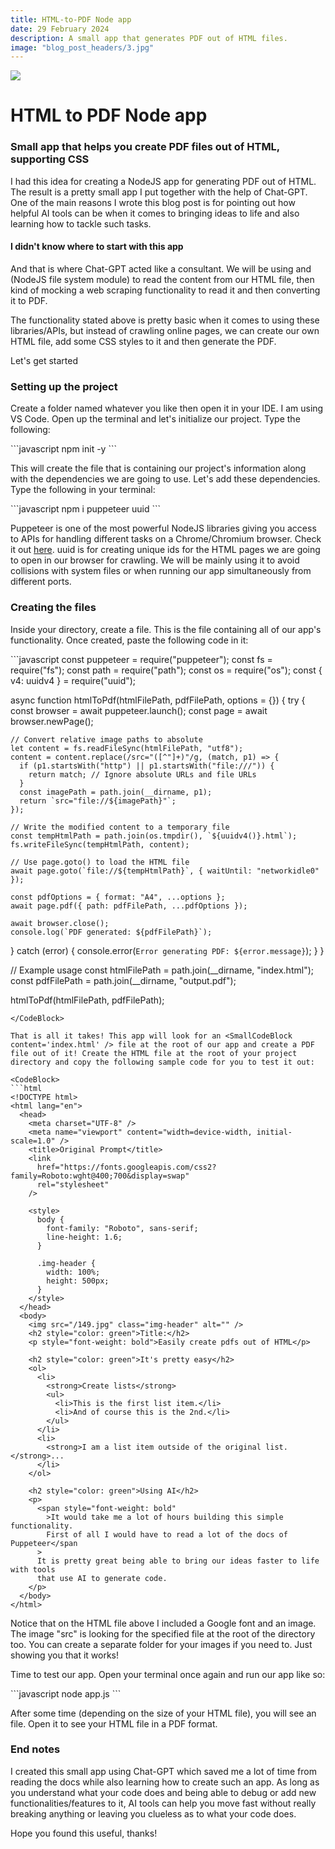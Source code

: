 ```yaml
---
title: HTML-to-PDF Node app
date: 29 February 2024
description: A small app that generates PDF out of HTML files.
image: "blog_post_headers/3.jpg"
---
```


<img src="/blog_post_headers/3.jpg" className="w-full h-[400px] mb-5" />

# HTML to PDF Node app

### Small app that helps you create PDF files out of HTML, supporting CSS

I had this idea for creating a NodeJS app for generating PDF out of HTML. The result is a pretty small app I put together with the help of Chat-GPT. One of the main reasons I wrote this blog post is for pointing out how helpful AI tools can be when it comes to bringing ideas to life and also learning how to tackle such tasks.

#### I didn&apos;t know where to start with this app

And that is where Chat-GPT acted like a consultant. We will be using <SmallCodeBlock content='puppeteer' /> and <SmallCodeBlock content='fs' /> (NodeJS file system module) to read the content from our HTML file, then kind of mocking a web scraping functionality to read it and then converting it to PDF.

The functionality stated above is pretty basic when it comes to using these libraries/APIs, but instead of crawling online pages, we can create our own HTML file, add some CSS styles to it and then generate the PDF.

Let&apos;s get started

### Setting up the project

Create a folder named whatever you like then open it in your IDE. I am using VS Code. Open up the terminal and let&apos;s initialize our project. Type the following:

<CodeBlock>
```javascript
npm init -y
```
</CodeBlock>

This will create the <SmallCodeBlock content='package.json' /> file that is containing our project&apos;s information along with the dependencies we are going to use. Let&apos;s add these dependencies. Type the following in your terminal:

<CodeBlock>
```javascript
npm i puppeteer uuid
```
</CodeBlock>

Puppeteer is one of the most powerful NodeJS libraries giving you access to APIs for handling different tasks on a Chrome/Chromium browser. Check it out [here](https://pptr.dev/). uuid is for creating unique ids for the HTML pages we are going to open in our browser for crawling. We will be mainly using it to avoid collisions with system files or when running our app simultaneously from different ports.

### Creating the files

Inside your directory, create a <SmallCodeBlock content='app.js' /> file. This is the file containing all of our app&apos;s functionality. Once created, paste the following code in it:

<CodeBlock>
```javascript
const puppeteer = require("puppeteer");
const fs = require("fs");
const path = require("path");
const os = require("os");
const { v4: uuidv4 } = require("uuid");

async function htmlToPdf(htmlFilePath, pdfFilePath, options = {}) {
  try {
    const browser = await puppeteer.launch();
    const page = await browser.newPage();

    // Convert relative image paths to absolute
    let content = fs.readFileSync(htmlFilePath, "utf8");
    content = content.replace(/src="([^"]+)"/g, (match, p1) => {
      if (p1.startsWith("http") || p1.startsWith("file:///")) {
        return match; // Ignore absolute URLs and file URLs
      }
      const imagePath = path.join(__dirname, p1);
      return `src="file://${imagePath}"`;
    });

    // Write the modified content to a temporary file
    const tempHtmlPath = path.join(os.tmpdir(), `${uuidv4()}.html`);
    fs.writeFileSync(tempHtmlPath, content);

    // Use page.goto() to load the HTML file
    await page.goto(`file://${tempHtmlPath}`, { waitUntil: "networkidle0" });

    const pdfOptions = { format: "A4", ...options };
    await page.pdf({ path: pdfFilePath, ...pdfOptions });

    await browser.close();
    console.log(`PDF generated: ${pdfFilePath}`);
  } catch (error) {
    console.error(`Error generating PDF: ${error.message}`);
  }
}

// Example usage
const htmlFilePath = path.join(__dirname, "index.html");
const pdfFilePath = path.join(__dirname, "output.pdf");

htmlToPdf(htmlFilePath, pdfFilePath);

```
</CodeBlock>

That is all it takes! This app will look for an <SmallCodeBlock content='index.html' /> file at the root of our app and create a PDF file out of it! Create the HTML file at the root of your project directory and copy the following sample code for you to test it out:

<CodeBlock>
```html
<!DOCTYPE html>
<html lang="en">
  <head>
    <meta charset="UTF-8" />
    <meta name="viewport" content="width=device-width, initial-scale=1.0" />
    <title>Original Prompt</title>
    <link
      href="https://fonts.googleapis.com/css2?family=Roboto:wght@400;700&display=swap"
      rel="stylesheet"
    />

    <style>
      body {
        font-family: "Roboto", sans-serif;
        line-height: 1.6;
      }

      .img-header {
        width: 100%;
        height: 500px;
      }
    </style>
  </head>
  <body>
    <img src="/149.jpg" class="img-header" alt="" />
    <h2 style="color: green">Title:</h2>
    <p style="font-weight: bold">Easily create pdfs out of HTML</p>

    <h2 style="color: green">It's pretty easy</h2>
    <ol>
      <li>
        <strong>Create lists</strong>
        <ul>
          <li>This is the first list item.</li>
          <li>And of course this is the 2nd.</li>
        </ul>
      </li>
      <li>
        <strong>I am a list item outside of the original list.</strong>...
      </li>
    </ol>

    <h2 style="color: green">Using AI</h2>
    <p>
      <span style="font-weight: bold"
        >It would take me a lot of hours building this simple functionality.
        First of all I would have to read a lot of the docs of Puppeteer</span
      >
      It is pretty great being able to bring our ideas faster to life with tools
      that use AI to generate code.
    </p>
  </body>
</html>

```
</CodeBlock>

Notice that on the HTML file above I included a Google font and an image. The image "src" is looking for the specified file at the root of the directory too. You can create a separate folder for your images if you need to. Just showing you that it works!

Time to test our app. Open your terminal once again and run our app like so:

<CodeBlock>
```javascript
node app.js
```
</CodeBlock>

After some time (depending on the size of your HTML file), you will see an <SmallCodeBlock content='output.pdf' /> file. Open it to see your HTML file in a PDF format.

### End notes

I created this small app using Chat-GPT which saved me a lot of time from reading the docs while also learning how to create such an app. As long as you understand what your code does and being able to debug or add new functionalities/features to it, AI tools can help you move fast without really breaking anything or leaving you clueless as to what your code does.

Hope you found this useful, thanks!

<div className='mb-10'/>